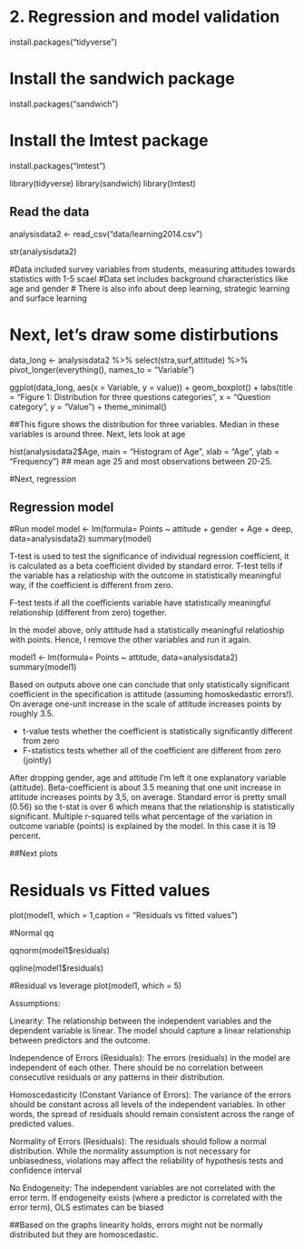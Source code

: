 # 2. Regression and model validation

install.packages("tidyverse")

# Install the sandwich package
install.packages("sandwich")

# Install the lmtest package
install.packages("lmtest")

library(tidyverse)
library(sandwich)
library(lmtest)


## Read the data


analysisdata2 <- read_csv("data/learning2014.csv")


str(analysisdata2)

#Data included survey variables from students, measuring attitudes towards statistics with 1-5 scael
#Data set includes background characteristics like age and gender
# There is also info about deep learning, strategic learning and surface learning

# Next, let's draw some distirbutions

data_long <- analysisdata2 %>% select(stra,surf,attitude) %>% 
  pivot_longer(everything(), names_to = "Variable")

ggplot(data_long, aes(x = Variable, y = value)) +
  geom_boxplot() +
  labs(title = "Figure 1: Distribution for three questions categories",
       x = "Question category",
       y = "Value") +
  theme_minimal()
  
##This figure shows the distribution for three variables. Median in these variables is around three. Next, lets look at age 
  
  hist(analysisdata2$Age, main = "Histogram of Age", xlab = "Age", ylab = "Frequency")
## mean age 25 and most observations between 20-25.
  
#Next, regression


## Regression model


#Run model
model <- lm(formula= Points ~ attitude + gender  + Age  + deep, data=analysisdata2)
summary(model)

T-test is used to test the significance of individual regression coefficient, it is calculated as a beta coefficient divided by standard error. T-test tells if the variable has a relatioship with the outcome in statistically meaningful way, if the coefficient is different from zero.

F-test tests if all the coefficients variable have statistically meaningful relationship (different from zero) together.

In the model above, only attitude had a statistically meaningful relatioship with points. Hence, I remove the other variables and run it again.

model1 <- lm(formula= Points ~ attitude, data=analysisdata2)
summary(model1)


Based on outputs above one can conclude that only statistically significant coefficient in the specification is attitude (assuming homoskedastic errors!). On average one-unit increase in the scale of attitude increases points by roughly 3.5. 

-  t-value tests whether the coefficient is statistically significantly different from zero
-  F-statistics tests whether all of the coefficient are different from zero (jointly)




After dropping gender, age and attitude I'm left it one explanatory variable (attitude). Beta-coefficient is about 3.5 meaning that one unit increase in attitude increases points by 3,5, on average. Standard error is pretty small (0.56) so the t-stat is over 6 which means that the relationship is statistically significant. Multiple r-squared tells what percentage of the variation in outcome variable (points) is explained by the model. In this case it is 19 percent.

##Next plots

# Residuals vs Fitted values
plot(model1, which = 1,caption = "Residuals vs fitted values")

#Normal qq

qqnorm(model1$residuals)

qqline(model1$residuals)

#Residual vs leverage
plot(model1, which = 5)

Assumptions:

Linearity: The relationship between the independent variables and the dependent variable is linear. The model should capture a linear relationship between predictors and the outcome.

Independence of Errors (Residuals): The errors (residuals) in the model are independent of each other. There should be no correlation between consecutive residuals or any patterns in their distribution.

Homoscedasticity (Constant Variance of Errors): The variance of the errors should be constant across all levels of the independent variables. In other words, the spread of residuals should remain consistent across the range of predicted values.

Normality of Errors (Residuals): The residuals should follow a normal distribution. While the normality assumption is not necessary for unbiasedness, violations may affect the reliability of hypothesis tests and confidence interval

No Endogeneity: The independent variables are not correlated with the error term. If endogeneity exists (where a predictor is correlated with the error term), OLS estimates can be biased

##Based on the graphs linearity holds, errors might not be normally distributed but they are homoscedastic.
  